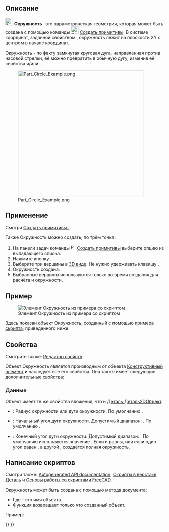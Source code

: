 <languages/>

{{Docnav/ru
|[[Part_Spiral/ru|Плоская Спираль]]
|[[Part_Ellipse/ru|Эллипс]]
|[[Part_Workbench/ru|Деталь]]
|IconL=Part_Spiral.svg
|IconR=Part_Ellipse.svg
|IconC=Workbench_Part.svg
}}

{{GuiCommand/ru
|Name=Part Circle
|Name/ru=Окружность
|MenuLocation=Деталь → [[Part_Primitives/ru|Создать примитивы...]] → Окружность
|Workbenches=[[Part_Workbench/ru|Деталь]]
|SeeAlso=
}}

<span id="Description"></span>
== Описание ==

[[Image:Part_Circle.svg|24px]] '''Окружность'''- это параметрическая геометрия, которая может быть создана с помощью команды [[Image:Part_Primitives.svg|24px]] [[Part_Primitives/ru|Создать примитивы]]. В системе координат, заданной свойством {{PropertyData|Размещение}}, окружность лежит на плоскости XY с центром в начале координат.

Окружность - по факту замкнутая круговая дуга, направленная против часовой стрелки, её можно превратить в обычную дугу, изменив её свойства {{PropertyData|Угол1}} и/или {{PropertyData|Угол2}}.

[[Image:Part_Circle_Example.png|400px]]

<span id="Usage"></span>
== Применение ==

Смотри [[Part_Primitives#Usage/ru|Создать примитивы..]].

Также Окружность можно создать, по трём точка:
# На панели задач команды [[Image:Part_Primitives.svg|16px]] [[Part_Primitives/ru|Создать примитивы]] выберите опцию {{MenuCommand|[[Image:Part_Circle.svg|16px]] Окружность}} из выпадающего списка.
# Нажмите кнопку {{Button|По трём точкам}}.
# Выберите три вершины в [[3D_view/ru|3D виде]]. Не нужно удерживать клавишу {{KEY|Ctrl}}.
# Окружность создана.
# Выбранные вершины используются только во время создания для расчёта {{PropertyData|Радиуса}} и {{PropertyData|Размещения}} окружности.

<span id="Example"></span>
== Пример ==

[[Image:Part_Circle_Scripting_Example.png|thumb|Элемент Окружность из примера со скриптом]]

Здесь показан объект Окружность, созданный с помощью примера [[#Scripting|скрипта]], приведенного ниже.

<span id="Properties"></span>
== Свойства ==

Смотрите также: [[property_editor/ru|Редактор свойств]].

Объект Окружность является производным от объекта [[Part_Feature/ru|Конструктивный элемент]] и наследует все его свойства. Она также имеет следующие дополнительные свойства:

<span id="Data"></span>
=== Данные ===

{{TitleProperty|Вложение}}

Объект имеет те же свойства вложения, что и [[Part_Part2DObject#Data/ru|Деталь Деталь2DОбъект]].

{{TitleProperty|Основные}}

* {{PropertyData|Радиус|Длина}}: Радиус окружности или дуги окружности. По умолчанию {{Value|2мм}}.
* {{PropertyData|Угол1|Угол}}: Начальный угол дуги окружности. Допустимый диапазон: {{Value|0° &lt; значение &lt;&#61; 360°}}. По умолчанию {{Value|0°}}.
* {{PropertyData|Угол2|Угол}}: Конечный угол дуги окружности. Допустимый диапазон: {{Value|0° &lt; значение &lt;&#61; 360°}}. По умолчанию используется значение {{Value|360°}}. Если {{PropertyData|Угол1}} и {{PropertyData|Угол2}} равны, или если один угол равен {{Value|0°}}, а другой {{Value|360°}}, создаётся полная окружность.

<span id="Scripting"></span>
== Написание скриптов ==

Смотри также: [https://freecad.github.io/SourceDoc/ Autogenerated API documentation], [[Part_scripting/ru|Скрипты в верстаке Деталь]] и [[FreeCAD_Scripting_Basics/ru|Основы работы со скриптами FreeCAD]].

Окружность может быть создана с помощью метода {{Incode|addObject()}} документа:

{{Code|code=
circle = FreeCAD.ActiveDocument.addObject("Part::Circle", "myCircle")
}}

* Где{{Incode|"myCircle"}} - это имя объекта.
* Функция возвращает только что созданный объект.

Пример:

{{Code|code=
import FreeCAD as App

doc = App.activeDocument()

circle = doc.addObject("Part::Circle", "myCircle")
circle.Radius = 10
circle.Angle1 = 45
circle.Angle2 = 225
circle.Placement = App.Placement(App.Vector(1, 2, 3), App.Rotation(30, 45, 10))

doc.recompute()
}}


{{Docnav/ru
|[[Part_Spiral/ru|Плоская Спираль]]
|[[Part_Ellipse/ru|Эллипс]]
|[[Part_Workbench/ru|Деталь]]
|IconL=Part_Spiral.svg
|IconR=Part_Ellipse.svg
|IconC=Workbench_Part.svg
}}

{{Part_Tools_navi{{#translation:}}}}
{{Userdocnavi{{#translation:}}}}